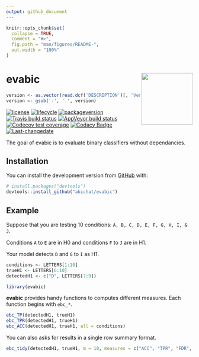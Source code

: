```yaml
---
output: github_document
---
```


<!-- README.md is generated from README.Rmd. Please edit that file -->

```r
knitr::opts_chunk$set(
  collapse = TRUE,
  comment = "#>",
  fig.path = "man/figures/README-",
  out.width = "100%"
)
```
# evabic <img src='man/figures/logo.png' align="right" height="139" />

```r
version <- as.vector(read.dcf('DESCRIPTION')[, 'Version'])                                                              
version <- gsub('-', '.', version)
```

<!-- badges: start -->
[![license](https://img.shields.io/badge/license-GPL--3-blue.svg)](https://www.gnu.org/licenses/gpl-3.0.en.html)
[![lifecycle](https://img.shields.io/badge/lifecycle-experimental-orange.svg)](https://www.tidyverse.org/lifecycle/#experimental)
[![packageversion](https://img.shields.io/badge/Package%20version-`r version`-orange.svg?style=flat-square)](commits/master)
[![Travis build status](https://travis-ci.org/abichat/evabic.svg?branch=master)](https://travis-ci.org/abichat/evabic)
[![AppVeyor build status](https://ci.appveyor.com/api/projects/status/github/abichat/evabic?branch=master&svg=true)](https://ci.appveyor.com/project/abichat/evabic)
[![Codecov test coverage](https://codecov.io/gh/abichat/evabic/branch/master/graph/badge.svg)](https://codecov.io/gh/abichat/evabic?branch=master)
[![Codacy Badge](https://api.codacy.com/project/badge/Grade/c32dcc4c1c3f40a5950e1c10ea6dfb18)](https://www.codacy.com/app/abichat/evabic?utm_source=github.com&amp;utm_medium=referral&amp;utm_content=abichat/evabic&amp;utm_campaign=Badge_Grade)
[![Last-changedate](https://img.shields.io/badge/last%20change-`r gsub('-', '--', Sys.Date())`-yellowgreen.svg)](/commits/master)
<!-- badges: end -->

The goal of evabic is to evaluate binary classifiers without dependancies.

## Installation


You can install the development version from [GitHub](https://github.com/) with:

``` r
# install.packages("devtools")
devtools::install_github("abichat/evabic")
```
## Example

Suppose that you are testing 10 conditions: `A, B, C, D, E, F, G, H, I, & J`.

Conditions `A` to `E` are in H0 and conditions `F` to `J` are in H1.

Your model detects `D` and `G` to `I` as H1.

```r
conditions <- LETTERS[1:10]
trueH1 <- LETTERS[6:10]
detectedH1 <- c("D", LETTERS[7:9])
```

```r
library(evabic)
```

__evabic__ provides handy functions to computes different measures. Each function begins with `ebc_*`.


```r
ebc_TP(detectedH1, trueH1)
ebc_TPR(detectedH1, trueH1)
ebc_ACC(detectedH1, trueH1, all = conditions)
```

You can also asks for results in a single row summary format.

```r
ebc_tidy(detectedH1, trueH1, m = 10, measures = c("ACC", "TPR", "FDR", "F1"))
```




